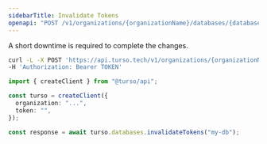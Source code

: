 ```yaml
---
sidebarTitle: Invalidate Tokens
openapi: "POST /v1/organizations/{organizationName}/databases/{databaseName}/auth/rotate"
---
```


<Warning>

A short downtime is required to complete the changes.

</Warning>

<RequestExample>

```bash cURL
curl -L -X POST 'https://api.turso.tech/v1/organizations/{organizationName}/databases/{databaseName}/auth/rotate' \
-H 'Authorization: Bearer TOKEN'
```

```ts Node.js
import { createClient } from "@turso/api";

const turso = createClient({
  organization: "...",
  token: "",
});

const response = await turso.databases.invalidateTokens("my-db");
```

</RequestExample>
